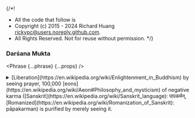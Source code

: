 {/*!
 * All the code that follow is
 * Copyright (c) 2015 - 2024 Richard Huang <rickypc@users.noreply.github.com>.
 * All Rights Reserved. Not for reuse without permission.
 */}


### Darśana Mukta

<Phrase {...phrase} {...props} />

<details>
  <summary>
    [Liberation](https://en.wikipedia.org/wiki/Enlightenment_in_Buddhism) by seeing prayer,
    100,000 [eons](https://en.wikipedia.org/wiki/Aeon#Philosophy_and_mysticism) of negative karma
    ([Sanskrit](https://en.wikipedia.org/wiki/Sanskrit_language): पापकर्मन्,
    [Romanized](https://en.wikipedia.org/wiki/Romanization_of_Sanskrit): pāpakarman)
    is purified by merely seeing it.
  </summary>
  <div>
    <MultiLingual {...phrase} />
  </div>
</details>
